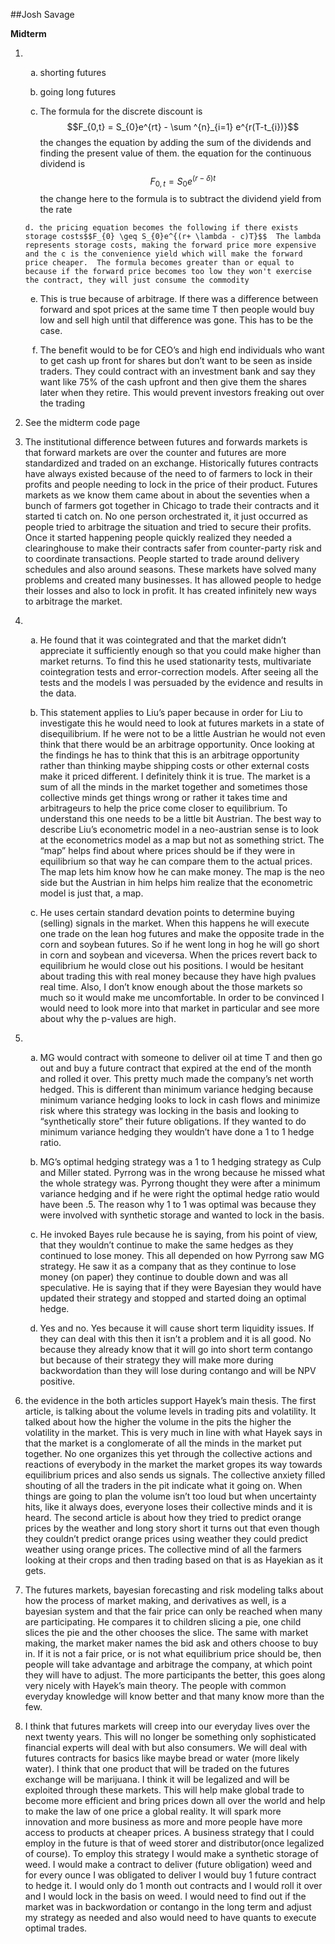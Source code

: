 ##Josh Savage

**Midterm**

1.

	a. shorting futures

	b. going long futures

	c. The formula for the discrete discount is $$F_{0,t} = S_{0}e^{rt} - \sum ^{n}_{i=1} e^{r(T-t_{i})}$$  the changes the equation by adding the sum of the dividends and finding the present value of them.  the equation for the continuous dividend is$$F_{0,t} = S_{0}e^{(r-\delta)t}$$  the change here to the formula is to subtract the dividend yield from the rate
  
      d. the pricing equation becomes the following if there exists storage costs$$F_{0} \geq S_{0}e^{(r+ \lambda - c)T}$$  The lambda represents storage costs, making the forward price more expensive and the c is the convenience yield which will make the forward price cheaper.  The formula becomes greater than or equal to because if the forward price becomes too low they won't exercise the contract, they will just consume the commodity

    e. This is true because of arbitrage.  If there was a difference between forward and spot prices at the same time T then people would buy low and sell high until that difference was gone.  This has to be the case.

    f. The benefit would to be for CEO's and high end individuals who want to get cash up front for shares but don't want to be seen as inside traders.  They could contract with an investment bank and say they want like 75% of the cash upfront and then give them the shares later when they retire.  This would prevent investors freaking out over the trading

2. See the midterm code page

4. The institutional difference between futures and forwards markets is that forward markets are over the counter and futures are more standardized and traded on an exchange.  Historically futures contracts have always existed because of the need to of farmers to lock in their profits and people needing to lock in the price of their product.  Futures markets as we know them came about in about the seventies when a bunch of farmers got together in Chicago to trade their contracts and it started ti catch on. No one person orchestrated it, it just occurred as people tried to arbitrage the situation and tried to secure their profits.  Once it started happening people quickly realized they needed a clearinghouse to make their contracts safer from counter-party risk and to coordinate transactions.  People started to trade around delivery schedules and also around seasons.  These markets have solved many problems and created many businesses.  It has allowed people to hedge their losses and also to lock in profit.  It has created infinitely new ways to arbitrage the market.

5.

  a. He found that it was cointegrated and that the market didn't appreciate it sufficiently enough so that you could make higher than market returns.  To find this he used stationarity tests, multivariate cointegration tests and error-correction models.  After seeing all the tests and the models I was persuaded by the evidence and results in the data.
  
  b. This statement applies to Liu's paper because in order for Liu to investigate this he would need to look at futures markets in a state of disequilibrium.  If he were not to be a little Austrian he would not even think that there would be an arbitrage opportunity.  Once looking at the findings he has to think that this is an arbitrage opportunity rather than thinking maybe shipping costs or other external costs make it priced different.  I definitely think it is true.  The market is a sum of all the minds in the market together and sometimes those collective minds get things wrong or rather it takes time and arbitrageurs to help the price come closer to equilibrium.  To understand this one needs to be a little bit Austrian.  The best way to describe Liu's econometric model in a neo-austrian sense is to look at the econometrics model as a map but not as something strict.  The "map" helps find about where prices should be if they were in equilibrium so that way he can compare them to the actual prices.  The map lets him know how he can make money.  The map is the neo side but the Austrian in him helps him realize that the econometric model is just that, a map.
  
  c. He uses certain standard devation points to determine buying (selling) signals in the market.  When this happens he will execute one trade on the lean hog futures and make the opposite trade in the corn and soybean futures.  So if he went long in hog he will go short in corn and soybean and viceversa.  When the prices revert back to equilibrium he would close out his positions.  I would be hesitant about trading this with real money because they have high pvalues real time.  Also, I don't know enough about the those markets so much so it would make me uncomfortable.  In order to be convinced I would need to look more into that market in particular and see more about why the p-values are high.

6.

	a. MG would contract with someone to deliver oil at time T and then go out and buy a future contract that expired at the end of the month and rolled it over.  This pretty much made the company's net worth hedged.  This is different than minimum variance hedging because minimum variance hedging looks to lock in cash flows and minimize risk where this strategy was locking in the basis and looking to "synthetically store" their future obligations.  If they wanted to do minimum variance hedging they wouldn't have done a 1 to 1 hedge ratio.

	b. MG's optimal hedging strategy was a 1 to 1 hedging strategy as Culp and Miller stated.  Pyrrong was in the wrong because he missed what the whole strategy was.  Pyrrong thought they were after a minimum variance hedging and if he were right the optimal hedge ratio would have been .5.  The reason why 1 to 1 was optimal was because they were involved with synthetic storage and wanted to lock in the basis.

	c. He invoked Bayes rule because he is saying, from his point of view, that they wouldn't continue to make the same hedges as they continued to lose money.  This all depended on how Pyrrong saw MG strategy.  He saw it as a company that as they continue to lose money (on paper) they continue to double down and was all speculative.  He is saying that if they were Bayesian they would have updated their strategy and stopped and started doing an optimal hedge.

	d. Yes and no.  Yes because it will cause short term liquidity issues.  If they can deal with this then it isn't a problem and it is all good.  No because they already know that it will go into short term contango but because of their strategy they will make more during backwordation than they will lose during contango and will be NPV positive. 

7. the evidence in the both articles support Hayek's main thesis.  The first article, is talking about the volume levels in trading pits and volatility.  It talked about how the higher the volume in the pits the higher the volatility in the market.  This is very much in line with what Hayek says in that the market is a conglomerate of all the minds in the market put together.  No one organizes this yet through the collective actions and reactions of everybody in the market the market gropes its way towards equilibrium prices and also sends us signals.  The collective anxiety filled shouting of all the traders in the pit indicate what it going on.  When things are going to plan the volume isn't too loud but when uncertainty hits, like it always does, everyone loses their collective minds and it is heard.  The second article is about how they tried to predict orange prices by the weather and long story short it turns out that even though they couldn't predict orange prices using weather they could predict weather using orange prices.  The collective mind of all the farmers looking at their crops and then trading based on that is as Hayekian as it gets. 

8. The futures markets, bayesian forecasting and risk modeling talks about how the process of market making, and derivatives as well, is a bayesian system and that the fair price can only be reached when many are participating.  He compares it to children slicing a pie, one child slices the pie and the other chooses the slice.  The same with market making, the market maker names the bid ask and others choose to buy in.  If it is not a fair price, or is not what equilibrium price should be, then people will take advantage and arbitrage the company, at which point they will have to adjust.  The more participants the better, this goes along very nicely with Hayek's main theory.  The people with common everyday knowledge will know better and that many know more than the few.

9. I think that futures markets will creep into our everyday lives over the next twenty years.  This will no longer be something only sophisticated financial experts will deal with but also consumers.  We will deal with futures contracts for basics like maybe bread or water (more likely water).  I think that one product that will be traded on the futures exchange will be marijuana.  I think it will be legalized and will be exploited through these markets.  This will help make global trade to become more efficient and bring prices down all over the world and help to make the law of one price a global reality.  It will spark more innovation and more business as more and more people have more access to products at cheaper prices.  A business strategy that I could employ in the future is that of weed storer and distributor(once legalized of course).  To employ this strategy I would make a synthetic storage of weed.  I would make a contract to deliver (future obligation) weed and for every ounce I was obligated to deliver I would buy 1 future contract to hedge it.  I would only do 1 month out contracts and I would roll it over and I would lock in the basis on weed.  I would need to find out if the market was in backwordation or contango in the long term and adjust my strategy as needed and also would need to have quants to execute optimal trades.
